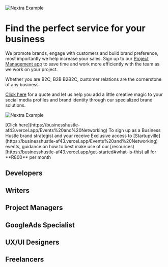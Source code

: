 
<Bleed>![Nextra Example](../public/ceo.png)</Bleed>

# Find the perfect service for your business

We promote brands, engage with customers and build brand preference, most importantly we help increase your sales. Sign up to our [Project Management app](https://bh-projectmanager.bubbleapps.io/?debug_mode=true) to save time and work more efficiently with the team as we work on your project. 

Whether you are B2C, B2B B2B2C, customer relations are the cornerstone of any business

[Click here](https://bit.ly/business-hustle) for a quote and let us help you add a little creative magic to your social media profiles and brand identity through our specialized brand solutions.


<Bleed>![Nextra Example](../public/ourprocess.png)</Bleed>

<Callout>
[Click here](https://businesshustle-af43.vercel.app/Events%20and%20Networking) To sign up as a Business Hustle brand strategist and your receive Exclusive access to [Startupville](https://businesshustle-af43.vercel.app/Events%20and%20Networking) events, guidance on how to best make use of our [resources)[https://businesshustle-af43.vercel.app/get-started#what-is-this) all for **R800** per month </Callout>

## Developers 

## Writers

## Project Managers

## GoogleAds Specialist

## UX/UI Designers

## Freelancers
